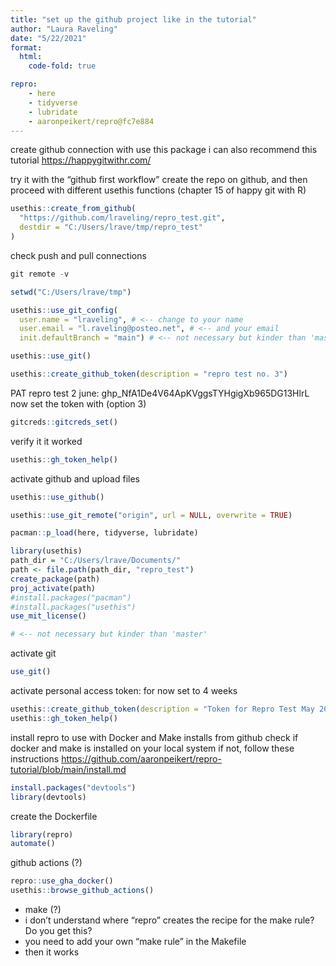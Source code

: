 ```yaml
---
title: "set up the github project like in the tutorial"
author: "Laura Raveling"
date: "5/22/2021"
format: 
  html:
    code-fold: true

repro:
    - here
    - tidyverse
    - lubridate
    - aaronpeikert/repro@fc7e884
---
```


create github connection with use this package
i can also recommend this tutorial <https://happygitwithr.com/>

try it with the "github first workflow"
create the repo on github, and then  proceed with different usethis functions (chapter 15 of happy git with R)

```r
usethis::create_from_github(
  "https://github.com/lraveling/repro_test.git",
  destdir = "C:/Users/lrave/tmp/repro_test"
)
```

check push and pull connections 

```r
git remote -v
```

```r
setwd("C:/Users/lrave/tmp")
```
```r
usethis::use_git_config(
  user.name = "lraveling", # <-- change to your name
  user.email = "l.raveling@posteo.net", # <-- and your email
  init.defaultBranch = "main") # <-- not necessary but kinder than 'master'
```

```r
usethis::use_git()
```

```r
usethis::create_github_token(description = "repro test no. 3")
```

PAT repro test 2 june: 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 
now set the token with (option 3)

```r
gitcreds::gitcreds_set()
```

verify it it worked 

```r
usethis::gh_token_help()
```

activate github and upload files 

```r
usethis::use_github()
```
```r
usethis::use_git_remote("origin", url = NULL, overwrite = TRUE)
```

```r
pacman::p_load(here, tidyverse, lubridate) 
```
```r
library(usethis)
path_dir = "C:/Users/lrave/Documents/"
path <- file.path(path_dir, "repro_test")
create_package(path)
proj_activate(path)
#install.packages("pacman")
#install.packages("usethis")
use_mit_license()

# <-- not necessary but kinder than 'master'
```

activate git 

```r
use_git()
```

activate personal access token: for now set to 4 weeks 

```r
usethis::create_github_token(description = "Token for Repro Test May 2025")
usethis::gh_token_help()
```

install repro to use with Docker and Make
installs from github
check if docker and make is installed on your local system
if not, follow these instructions <https://github.com/aaronpeikert/repro-tutorial/blob/main/install.md>

```r
install.packages("devtools")
library(devtools)
```

create the Dockerfile 

```r
library(repro)
automate()
```

github actions (?)


```r
repro::use_gha_docker()
usethis::browse_github_actions()
```

- make (?)
- i don't understand where "repro" creates the recipe for the make rule? Do you get this? 
- you need to add your own "make rule" in the Makefile
- then it works
